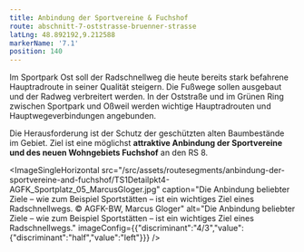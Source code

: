 ```yaml
---
title: Anbindung der Sportvereine & Fuchshof
route: abschnitt-7-oststrasse-bruenner-strasse
latLng: 48.892192,9.212588
markerName: '7.1'
position: 140
---
```

Im Sportpark Ost soll der Radschnellweg die heute bereits stark befahrene Hauptradroute in seiner Qualität steigern. Die Fußwege sollen ausgebaut und der Radweg verbreitert werden. In der Oststraße und im Grünen Ring zwischen Sportpark und Oßweil werden wichtige Hauptradrouten und Hauptwegeverbindungen angebunden.

Die Herausforderung ist der Schutz der geschützten alten Baumbestände im Gebiet. Ziel ist eine möglichst **attraktive Anbindung der Sportvereine und des neuen Wohngebiets Fuchshof** an den RS 8.

<ImageSingleHorizontal src="/src/assets/routesegments/anbindung-der-sportvereine-and-fuchshof/TS1Detailpkt4-AGFK_Sportplatz_05_MarcusGloger.jpg" caption="Die Anbindung beliebter Ziele – wie zum Beispiel Sportstätten – ist ein wichtiges Ziel eines Radschnellwegs. © AGFK-BW, Marcus Gloger" alt="Die Anbindung beliebter Ziele – wie zum Beispiel Sportstätten – ist ein wichtiges Ziel eines Radschnellwegs." imageConfig={{"discriminant":"4/3","value":{"discriminant":"half","value":"left"}}} />
